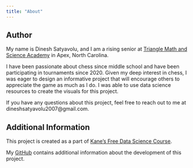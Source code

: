 ```yaml
---
title: "About"
---
```


## Author

My name is Dinesh Satyavolu, and I am a rising senior at [Triangle Math and Science Academy](https://www.tmsaapex.org/) in Apex, North Carolina.

I have been passionate about chess since middle school and have been participating in tournaments since 2020. Given my deep interest in chess, I was eager to design an informative project that will encourage others to appreciate the game as much as I do. I was able to use data science resources to create the visuals for this project.

If you have any questions about this project, feel free to reach out to me at dineshsatyavolu2007@gmail.com.

## Additional Information

This project is created as a part of [Kane's Free Data Science Course](https://bootcamp.davidkane.info/).


My [GitHub](https://github.com/satyavoludinesh/chess-engine-development) contains additional information about the development of this project.

